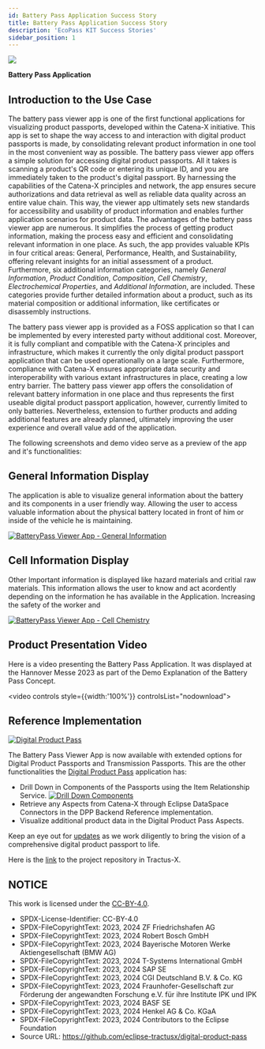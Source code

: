 ```yaml
---
id: Battery Pass Application Success Story
title: Battery Pass Application Success Story
description: 'EcoPass KIT Success Stories'
sidebar_position: 1
---
```




<div className={styles.logoContainer}>
  <div className={styles.logoBackground}>
    <img className={styles.logoImage} src={Logo} />
    <p className={styles.logoName}><strong>Battery Pass Application</strong></p>
  </div>
</div>


## Introduction to the Use Case

The battery pass viewer app is one of the first functional applications for visualizing product passports, developed within the Catena-X initiative. 
This app is set to shape the way access to and interaction with digital product passports is made, by consolidating relevant product information in one tool in the most convenient way as possible.
The battery pass viewer app offers a simple solution for accessing digital product passports. All it takes is scanning a product's QR code or entering its unique ID, and you are immediately taken to the product's digital passport. 
By harnessing the capabilities of the Catena-X principles and network, the app ensures secure authorizations and data retrieval as well as reliable data quality across an entire value chain. 
This way, the viewer app ultimately sets new standards for accessibility and usability of product information and enables further application scenarios for product data.
The advantages of the battery pass viewer app are numerous. It simplifies the process of getting product information, making the process easy and efficient and consolidating relevant information in one place. 
As such, the app provides valuable KPIs in four critical areas: General, Performance, Health, and Sustainability, offering relevant insights for an initial assessment of a product. Furthermore, six additional information categories, namely *General Information*, *Product Condition*, *Composition*, *Cell Chemistry*, *Electrochemical Properties*, and *Additional Information*, are included. 
These categories provide further detailed information about a product, such as its material composition or additional information, like certificates or disassembly instructions.

The battery pass viewer app is provided as a FOSS application so that I can be implemented by every interested party without additional cost. Moreover, it is fully compliant and compatible with the Catena-X principles and infrastructure, which makes it currently the only digital product passport application that can be used operationally on a large scale. 
Furthermore, compliance with Catena-X ensures appropriate data security and interoperability with various extant infrastructures in place, creating a low entry barrier.
The battery pass viewer app offers the consolidation of relevant battery information in one place and thus represents the first useable digital product passport application, however, currently limited to only batteries. 
Nevertheless, extension to further products and adding additional features are already planned, ultimately improving the user experience and overall value add of the application. 

The following screenshots and demo video serve as a preview of the app and it's functionalities:

## General Information Display

The application is able to visualize general information about the battery and its components in a user friendly way. Allowing the user to access valuable information about the physical battery located in front of him or inside of the vehicle he is maintaining.

[![BatteryPass Viewer App - General Information](../resources/success-stories/BatteryPass_Viewer_App1.png)](../resources/success-stories/BatteryPass_Viewer_App1.png)

## Cell Information Display

Other Important information is displayed like hazard materials and critial raw materials. This information allows the user to know and act acordently depending on the information he has available in the Application. Increasing the safety of the worker and

[![BatteryPass Viewer App - Cell Chemistry](../resources/success-stories/BatteryPass_Viewer_App2.png)](../resources/success-stories/BatteryPass_Viewer_App2.png)

## Product Presentation Video

Here is a video presenting the Battery Pass Application. It was displayed at the Hannover Messe 2023 as part of the Demo Explanation of the Battery Pass Concept.

<video controls style={{width:'100%'}} controlsList="nodownload">
  <source src="https://github.com/eclipse-tractusx/eclipse-tractusx.github.io.largefiles/raw/main/ecopass-kit/20230404_Catena-X_Product_Demo_BatteryPass_App_HMI2023.mp4"/>
</video>

## Reference Implementation

[![Digital Product Pass](../resources/success-stories/DigitalProductPass_DEMO_View1_Module.png)](../resources/success-stories/DigitalProductPass_DEMO_View1_Module.png)


The Battery Pass Viewer App is now available with extended options for Digital Product Passports and Transmission Passports. This are the other functionalities the [Digital Product Pass](https://github.com/eclipse-tractusx/digital-product-pass/) application has:

- Drill Down in Components of the Passports using the Item Relationship Service.
[![Drill Down Components](../resources/success-stories/DigitalProductPass_DEMO_View2_Components_Module.png)](../resources/success-stories/DigitalProductPass_DEMO_View2_Components_Module.png)
- Retrieve any Aspects from Catena-X through Eclipse DataSpace Connectors in the DPP Backend Reference implementation.
- Visualize additional product data in the Digital Product Pass Aspects.


Keep an eye out for [updates](https://github.com/eclipse-tractusx/digital-product-pass/blob/main/docs/RELEASE_USER.md) as we work diligently to bring the vision of a comprehensive digital product passport to life.

Here is the [link](https://github.com/eclipse-tractusx/digital-product-pass/) to the project repository in Tractus-X.


## NOTICE

This work is licensed under the [CC-BY-4.0](https://creativecommons.org/licenses/by/4.0/legalcode).

- SPDX-License-Identifier: CC-BY-4.0
- SPDX-FileCopyrightText: 2023, 2024 ZF Friedrichshafen AG
- SPDX-FileCopyrightText: 2023, 2024 Robert Bosch GmbH
- SPDX-FileCopyrightText: 2023, 2024 Bayerische Motoren Werke Aktiengesellschaft (BMW AG)
- SPDX-FileCopyrightText: 2023, 2024 T-Systems International GmbH
- SPDX-FileCopyrightText: 2023, 2024 SAP SE
- SPDX-FileCopyrightText: 2023, 2024 CGI Deutschland B.V. & Co. KG
- SPDX-FileCopyrightText: 2023, 2024 Fraunhofer-Gesellschaft zur Förderung der angewandten Forschung e.V. für ihre Institute IPK und IPK
- SPDX-FileCopyrightText: 2023, 2024 BASF SE
- SPDX-FileCopyrightText: 2023, 2024 Henkel AG & Co. KGaA
- SPDX-FileCopyrightText: 2023, 2024 Contributors to the Eclipse Foundation
- Source URL: https://github.com/eclipse-tractusx/digital-product-pass
